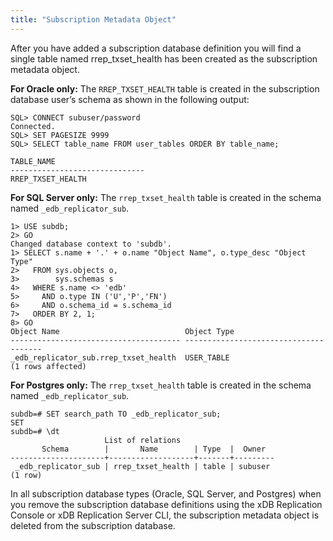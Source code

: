 ```yaml
---
title: "Subscription Metadata Object"
---
```


<div id="subscription_metadata_object" class="registered_link"></div>


After you have added a subscription database definition you will find a single table named rrep\_txset\_health has been created as the subscription metadata object.

**For Oracle only:** The `RREP_TXSET_HEALTH` table is created in the subscription database user’s schema as shown in the following output:

``` text
SQL> CONNECT subuser/password
Connected.
SQL> SET PAGESIZE 9999
SQL> SELECT table_name FROM user_tables ORDER BY table_name;

TABLE_NAME
------------------------------
RREP_TXSET_HEALTH
```

**For SQL Server only:** The `rrep_txset_health` table is created in the schema named `_edb_replicator_sub`.

``` text
1> USE subdb;
2> GO
Changed database context to 'subdb'.
1> SELECT s.name + '.' + o.name "Object Name", o.type_desc "Object Type"
2>   FROM sys.objects o,
3>        sys.schemas s
4>   WHERE s.name <> 'edb'
5>     AND o.type IN ('U','P','FN')
6>     AND o.schema_id = s.schema_id
7>   ORDER BY 2, 1;
8> GO
Object Name                            Object Type
-------------------------------------- --------------------------------------
_edb_replicator_sub.rrep_txset_health  USER_TABLE
(1 rows affected)
```

**For Postgres only:** The `rrep_txset_health` table is created in the schema named `_edb_replicator_sub`.

``` text
subdb=# SET search_path TO _edb_replicator_sub;
SET
subdb=# \dt
                     List of relations
       Schema        |       Name        | Type  |  Owner
---------------------+-------------------+-------+---------
 _edb_replicator_sub | rrep_txset_health | table | subuser
(1 row)
```

In all subscription database types (Oracle, SQL Server, and Postgres) when you remove the subscription database definitions using the xDB Replication Console or xDB Replication Server CLI, the subscription metadata object is deleted from the subscription database.
